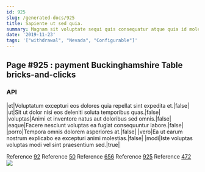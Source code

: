 ```yaml
---
id: 925
slug: /generated-docs/925
title: Sapiente ut sed quia.
summary: Magnam sit voluptate sequi quis consequatur atque quia id molestiae.
date: '2019-11-23'
tags: '["withdrawal", "Nevada", "Configurable"]'
---
```

<Partial />

## Page #925 : payment Buckinghamshire Table bricks-and-clicks
### API

|et|Voluptatum excepturi eos dolores quia repellat sint expedita et.|false|
|ut|Sit ut dolor nisi eos deleniti soluta temporibus quas.|false|
|voluptas|Animi et inventore natus aut doloribus sed omnis.|false|
|eaque|Facere nesciunt voluptas ea fugiat consequuntur labore.|false|
|porro|Tempora omnis dolorem asperiores at.|false|
|vero|Ea ut earum nostrum explicabo ea excepturi animi molestias.|false|
|modi|Iste voluptas voluptas modi vel sint praesentium sed.|true|

Reference [92](/generated-docs/92)
Reference [50](/generated-docs/50)
Reference [656](/generated-docs/656)
Reference [925](/generated-docs/925)
Reference [472](/generated-docs/472)
![](/assets/cats-3.jpg)


